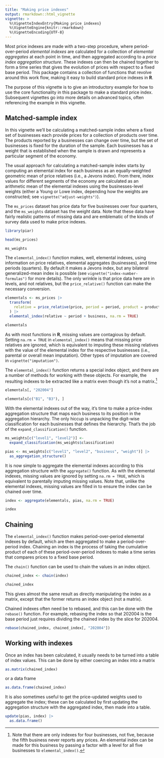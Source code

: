 ```yaml
---
title: "Making price indexes"
output: rmarkdown::html_vignette
vignette: >
  %\VignetteIndexEntry{Making price indexes}
  %\VignetteEngine{knitr::rmarkdown}
  %\VignetteEncoding{UTF-8}
---
```


Most price indexes are made with a two-step procedure, where
period-over-period *elemental indexes* are calculated for a collection
of *elemental aggregates* at each point in time, and then aggregated
according to a *price index aggregation structure*. These indexes can
then be chained together to form a time series that gives the evolution
of prices with respect to a fixed base period. This package contains a
collection of functions that revolve around this work flow, making it
easy to build standard price indexes in **R**.

The purpose of this vignette is to give an introductory example for how
to use the core functionality in this package to make a standard price
index. Subsequent vignettes go into more details on advanced topics,
often referencing the example in this vignette.

## Matched-sample index

In this vignette we'll be calculating a matched-sample index where a
fixed set of businesses each provide prices for a collection of products
over time. The products reported by a businesses can change over time,
but the set of businesses is fixed for the duration of the sample. Each
businesses has a weight that is established when the sample is drawn
and represents a particular segment of the economy.

The usual approach for calculating a matched-sample index starts by
computing an elemental index for each business as an equally-weighted
geometric mean of price relatives (i.e., a Jevons index). From there,
index values for different segments of the economy are calculated as an
arithmetic mean of the elemental indexes using the businesses-level
weights (either a Young or Lowe index, depending how the weights are
constructed; see `vignette("adjust-weights")`).

The `ms_prices` dataset has price data for five businesses over four
quarters, and the `ms_weights` dataset has the weight data. Note that
these data have fairly realistic patterns of missing data and are
emblematic of the kinds of survey data used to make price indexes.

```r
library(piar)

head(ms_prices)

ms_weights
```

The `elemental_index()` function makes, well, elemental indexes, using
information on price relatives, elemental aggregates (businesses), and
time periods (quarters). By default it makes a Jevons index, but any
bilateral generalized-mean index is possible (see
`vignette("index-number-formulas")` for more details). The only wrinkle
is that price data here are in levels, and not relatives, but the
`price_relative()` function can make the necessary conversion.

```r
elementals <- ms_prices |>
  transform(
    relative = price_relative(price, period = period, product = product)
  ) |>
  elemental_index(relative ~ period + business, na.rm = TRUE)

elementals
```

As with most functions in **R**, missing values are contagious by
default. Setting `na.rm = TRUE` in `elemental_index()` means that
missing price relatives are ignored, which is equivalent to imputing
these missing relatives with the value of the elemental index for the
respective businesses (i.e., parental or overall mean imputation). Other
types of imputation are covered in `vignette("imputation")`.

The `elemental_index()` function returns a special index object, and
there are a number of methods for working with these objects. For
example, the resulting indexes to be extracted like a matrix even
though it's not a matrix.[^1]

[^1]: Note that there are only indexes for four businesses, not five,
    because the fifth business never reports any prices. An elemental
    index can be made for this business by passing a factor with a level
    for all five businesses to `elemental_index()`.

```r
elementals[, "202004"]

elementals[c("B1", "B3"), ]
```

With the elemental indexes out of the way, it's time to make a
price-index aggregation structure that maps each business to its
position in the aggregation hierarchy. The only hiccup is unpacking the
digit-wise classification for each businesses that defines the
hierarchy. That's the job of the `expand_classification()` function.

```r
ms_weights[c("level1", "level2")] <- 
  expand_classification(ms_weights$classification)

pias <- ms_weights[c("level1", "level2", "business", "weight")] |>
  as_aggregation_structure()
```

It is now simple to aggregate the elemental indexes according to this
aggregation structure with the `aggregate()` function. As with the
elemental indexes, missing values are ignored by setting `na.rm = TRUE`,
which is equivalent to parentally imputing missing values. Note that,
unlike the elemental indexes, missing values are filled in to ensure the
index can be chained over time.

```r
index <- aggregate(elementals, pias, na.rm = TRUE)

index
```

## Chaining

The `elemental_index()` function makes period-over-period elemental
indexes by default, which are then aggregated to make a
period-over-period index. Chaining an index is the process of taking the
cumulative product of each of these period-over-period indexes to make a
time series that compares prices to a fixed base period.

The `chain()` function can be used to chain the values in an index
object.

```r
chained_index <- chain(index)

chained_index
```

This gives almost the same result as directly manipulating the index as
a matrix, except that the former returns an index object (not a matrix).

Chained indexes often need be to rebased, and this can be done with the
`rebase()` function. For example, rebasing the index so that 202004 is
the base period just requires dividing the chained index by the slice
for 202004.

```r
rebase(chained_index, chained_index[, "202004"])
```

## Working with indexes

Once an index has been calculated, it usually needs to be turned into a
table of index values. This can be done by either coercing an index into
a matrix

```r
as.matrix(chained_index)
```

or a data frame

```r
as.data.frame(chained_index)
```

It is also sometimes useful to get the price-updated weights used to
aggregate the index; these can be calculated by first updating the
aggregation structure with the aggregated index, then made into a table.

```r
update(pias, index) |>
  as.data.frame()
```
